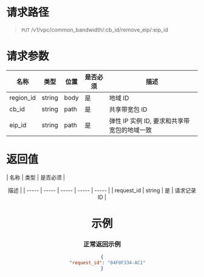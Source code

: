 # 请求路径
> `PUT` /v1/vpc/common_bandwidth/:cb_id/remove_eip/:eip_id

# 请求参数

| 名称 | 类型 | 位置 | 是否必须 | <center>描述 |
| ----- | ----- | ----- | ----- | ----- |
| region_id | string | body | 是 | 地域 ID |
| cb_id | string | path | 是 | 共享带宽包 ID |
| eip_id | string | path | 是 | 弹性 IP 实例 ID, 要求和共享带宽包的地域一致 |


# 返回值

| 名称 | 类型 | 是否必须 | <center>描述 |
| ----- | ----- | ----- | ----- | ----- |
| request_id | string | 是 | 请求记录 ID |


# 示例
### 正常返回示例
```json
{
    "request_id": "04F0F334-AC1"
}
```